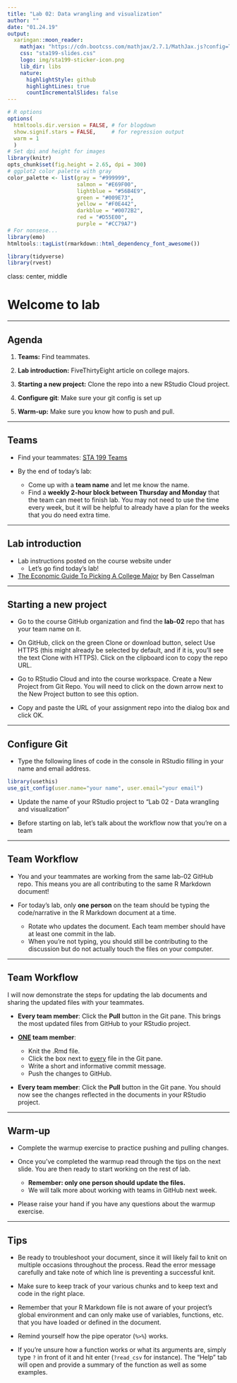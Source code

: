 ```yaml
---
title: "Lab 02: Data wrangling and visualization"
author: ""
date: "01.24.19"
output:
  xaringan::moon_reader:
    mathjax: "https://cdn.bootcss.com/mathjax/2.7.1/MathJax.js?config=TeX-MML-AM_HTMLorMML"
    css: "sta199-slides.css"
    logo: img/sta199-sticker-icon.png
    lib_dir: libs
    nature:
      highlightStyle: github
      highlightLines: true
      countIncrementalSlides: false
---
```


```r
# R options
options(
  htmltools.dir.version = FALSE, # for blogdown
  show.signif.stars = FALSE,     # for regression output
  warm = 1
  )
# Set dpi and height for images
library(knitr)
opts_chunk$set(fig.height = 2.65, dpi = 300) 
# ggplot2 color palette with gray
color_palette <- list(gray = "#999999", 
                      salmon = "#E69F00", 
                      lightblue = "#56B4E9", 
                      green = "#009E73", 
                      yellow = "#F0E442", 
                      darkblue = "#0072B2", 
                      red = "#D55E00", 
                      purple = "#CC79A7")
# For nonsese...
library(emo)
htmltools::tagList(rmarkdown::html_dependency_font_awesome())
```

```r
library(tidyverse)
library(rvest)
```

class: center, middle

# Welcome to lab

---

## Agenda

1. **Teams:** Find teammates.

2. **Lab introduction:** FiveThirtyEight article on college majors.

3. **Starting a new project:** Clone the repo into a new RStudio Cloud project.

4. **Configure git**: Make sure your git config is set up

5. **Warm-up:** Make sure you know how to push and pull.

---

## Teams

- Find your teammates: [STA 199 Teams](https://prodduke-my.sharepoint.com/:x:/g/personal/mt324_duke_edu/ES7_pDh-O0dKp4gGq2FitB8B3NAMO291NTf_PaatJ1_WxQ?e=9N9oMH)

- By the end of today's lab: 
    - Come up with a **team name** and let me know the name.
    - Find a **weekly 2-hour block between Thursday and Monday** that the team can meet to finish lab. You may not need to use the time every week, but it will be helpful to already have a plan for the weeks that you do need extra time.

---

## Lab introduction

- Lab instructions posted on the course website under <i class="fa fa-file-code-o fa-lg"></i>
    + Let's go find today's lab!
    
- [The Economic Guide To Picking A College Major](https://fivethirtyeight.com/features/the-economic-guide-to-picking-a-college-major/) by Ben Casselman
  
---

## Starting a new project

- Go to the course GitHub organization and find the **lab-02** repo that has your team name on it.

- On GitHub, click on the green Clone or download button, select Use HTTPS (this might already be selected by default, and if it is, you’ll see the text Clone with HTTPS). Click on the clipboard icon to copy the repo URL.

- Go to RStudio Cloud and into the course workspace. Create a New Project from Git Repo. You will need to click on the down arrow next to the New Project button to see this option.

- Copy and paste the URL of your assignment repo into the dialog box and click OK. 

---

## Configure Git

- Type the following lines of code in the console in RStudio filling in your name and email address.

```r
library(usethis)
use_git_config(user.name="your name", user.email="your email")
```

- Update the name of your RStudio project to "Lab 02 - Data wrangling and visualization"

- Before starting on lab, let's talk about the workflow now that you're on a team

---

## Team Workflow

- You and your teammates are working from the same lab-02 GitHub repo. This means you are all contributing to the same R Markdown document!

- For today's lab, only **one person** on the team should be typing the code/narrative in the R Markdown document at a time. 
    - Rotate who updates the document. Each team member should have at least one commit in the lab.
    - When you're not typing, you should still be contributing to the discussion but do not actually touch the files on your computer.

---

## Team Workflow

I will now demonstrate the steps for updating the lab documents and sharing the updated files with your teammates. 

- **Every team member**: Click the **Pull** button in the Git pane. This brings the most updated files from GitHub to your RStudio project. 

- **<u>ONE</u> team member**:
  - Knit the .Rmd file. 
  - Click the box next to <u>every</u> file in the Git pane.
  - Write a short and informative commit message. 
  - Push the changes to GitHub.

- **Every team member**: Click the **Pull** button in the Git pane. You should now see the changes reflected in the documents in your RStudio project.

---

## Warm-up

- Complete the warmup exercise to practice pushing and pulling changes.

- Once you've completed the warmup read through the tips on the next slide. You are then ready to start working on the rest of lab.
    - **Remember: only one person should update the files.**
    - We will talk more about working with teams in GitHub next week.

- Please raise your hand if you have any questions about the warmup exercise. 

---

## Tips

- Be ready to troubleshoot your document, since it will likely fail to knit on multiple occasions throughout the process. Read the error message carefully and take note of which line is preventing a successful knit.

- Make sure to keep track of your various chunks and to keep text and code in the right place.

- Remember that your R Markdown file is not aware of your project's global environment and can only make use of variables, functions, etc. that you have loaded or defined in the document.

- Remind yourself how the pipe operator (`%>%`) works.

- If you're unsure how a function works or what its arguments are, simply type `?` in front of it and hit enter (`?read_csv` for instance). The "Help" tab will open and provide a summary of the function as well as some examples.

